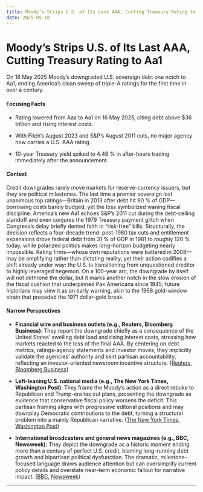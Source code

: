 ```yaml
---
title: Moody’s Strips U.S. of Its Last AAA, Cutting Treasury Rating to Aa1
date: 2025-05-18
---
```


# Moody’s Strips U.S. of Its Last AAA, Cutting Treasury Rating to Aa1

On 16 May 2025 Moody’s downgraded U.S. sovereign debt one notch to Aa1, ending America’s clean sweep of triple-A ratings for the first time in over a century.

#### Focusing Facts

- Rating lowered from Aaa to Aa1 on 16 May 2025, citing debt above $36 trillion and rising interest costs.

- With Fitch’s August 2023 and S&P’s August 2011 cuts, no major agency now carries a U.S. AAA rating.

- 10-year Treasury yield spiked to 4.48 % in after-hours trading immediately after the announcement.

#### Context

Credit downgrades rarely move markets for reserve-currency issuers, but they are political milestones.  The last time a premier sovereign lost unanimous top ratings—Britain in 2013 after debt hit 90 % of GDP—borrowing costs barely budged, yet the loss symbolized waning fiscal discipline.  America’s new Aa1 echoes S&P’s 2011 cut during the debt-ceiling standoff and even conjures the 1979 Treasury payment glitch when Congress’s delay briefly dented faith in “risk-free” bills.  Structurally, the decision reflects a four-decade trend: post-1980 tax cuts and entitlement expansions drove federal debt from 31 % of GDP in 1981 to roughly 120 % today, while polarized politics makes long-horizon budgeting nearly impossible.  Rating firms—whose own reputations were battered in 2008—may be amplifying rather than dictating reality, yet their action codifies a shift already under way: the U.S. is transitioning from unquestioned creditor to highly leveraged hegemon.  On a 100-year arc, the downgrade by itself will not dethrone the dollar, but it marks another notch in the slow erosion of the fiscal cushion that underpinned Pax Americana since 1945; future historians may view it as an early warning, akin to the 1968 gold-window strain that preceded the 1971 dollar-gold break.

#### Narrow Perspectives

- **Financial wire and business outlets (e.g., Reuters, Bloomberg Business)**: They report the downgrade chiefly as a consequence of the United States’ swelling debt load and rising interest costs, stressing how markets reacted to the loss of the final AAA. By centering on debt metrics, ratings-agency statements and investor moves, they implicitly validate the agencies’ authority and skirt partisan accountability, reflecting an investor-oriented newsroom incentive structure. ([Reuters](https://www.reuters.com/markets/us/moodys-downgrades-us-aa1-rating-2025-05-16/), [Bloomberg Business](https://www.bloomberg.com/news/articles/2025-05-16/us-credit-rating-cut-by-moody-s-on-government-debt-increase))

- **Left-leaning U.S. national media (e.g., The New York Times, Washington Post)**: They frame the Moody’s action as a direct rebuke to Republican and Trump-era tax cut plans, presenting the downgrade as evidence that conservative fiscal policy worsens the deficit. This partisan framing aligns with progressive editorial positions and may downplay Democratic contributions to the debt, turning a structural problem into a mainly Republican narrative. ([The New York Times](https://www.nytimes.com/2025/05/16/business/us-credit-downgrade-moodys.html), [Washington Post](https://www.washingtonpost.com/business/2025/05/16/credit-rating-triple-abudget/))

- **International broadcasters and general news magazines (e.g., BBC, Newsweek)**: They depict the downgrade as a historic moment ending more than a century of perfect U.S. credit, blaming long-running debt growth and bipartisan political dysfunction. The dramatic, milestone-focused language draws audience attention but can oversimplify current policy details and overstate near-term economic fallout for narrative impact. ([BBC](https://www.bbc.com/news/articles/c4ge0xk4ld1o), [Newsweek](https://www.newsweek.com/moodys-us-credit-rating-negative-2073510))

---
